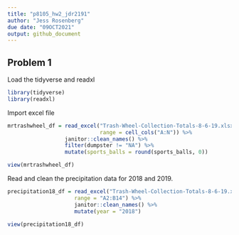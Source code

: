 ```yaml
---
title: "p8105_hw2_jdr2191"
author: "Jess Rosenberg"
due date: "09OCT2021"
output: github_document
---
```


## Problem 1

Load the tidyverse and readxl
```r
library(tidyverse)
library(readxl)
```

Import excel file
```r
mrtrashwheel_df = read_excel("Trash-Wheel-Collection-Totals-8-6-19.xlsx", sheet = "Mr. Trash Wheel",
                             range = cell_cols("A:N")) %>%
                  janitor::clean_names() %>%
                  filter(dumpster != "NA") %>%
                  mutate(sports_balls = round(sports_balls, 0))

view(mrtrashwheel_df)
```

Read and clean the precipitation data for 2018 and 2019.
```r
precipitation18_df = read_excel("Trash-Wheel-Collection-Totals-8-6-19.xlsx",sheet = "2018 Precipitation",
                     range = "A2:B14") %>%
                     janitor::clean_names() %>%
                     mutate(year = "2018")

view(precipitation18_df)
```

